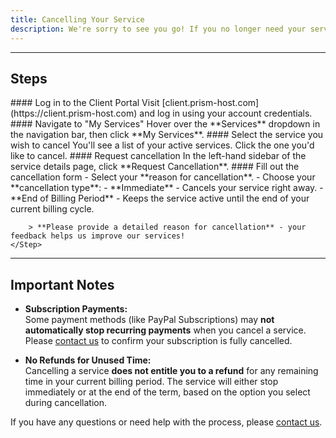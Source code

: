 ```yaml
---
title: Cancelling Your Service
description: We're sorry to see you go! If you no longer need your service, you can easily request a cancellation through the client portal. Follow the steps below to cancel your service.
---
```



---

## Steps

<Steps>
    <Step>
        #### Log in to the Client Portal  
        Visit [client.prism-host.com](https://client.prism-host.com) and log in using your account credentials.
    </Step>
    <Step>
        #### Navigate to "My Services"  
        Hover over the **Services** dropdown in the navigation bar, then click **My Services**.
    </Step>
    <Step>
        #### Select the service you wish to cancel  
        You'll see a list of your active services. Click the one you'd like to cancel.
    </Step>
    <Step>
        #### Request cancellation  
        In the left-hand sidebar of the service details page, click **Request Cancellation**.
    </Step>
    <Step>
        #### Fill out the cancellation form  
        - Select your **reason for cancellation**.  
        - Choose your **cancellation type**:
          - **Immediate** - Cancels your service right away.
          - **End of Billing Period** - Keeps the service active until the end of your current billing cycle.
        
        > **Please provide a detailed reason for cancellation** - your feedback helps us improve our services!
    </Step>
</Steps>

---

## Important Notes

- **Subscription Payments:**  
  Some payment methods (like PayPal Subscriptions) may **not automatically stop recurring payments** when you cancel a service. Please [contact us](https://prism-host.com/contact) to confirm your subscription is fully cancelled.

- **No Refunds for Unused Time:**  
  Cancelling a service **does not entitle you to a refund** for any remaining time in your current billing period. The service will either stop immediately or at the end of the term, based on the option you select during cancellation.

If you have any questions or need help with the process, please [contact us](https://prism-host.com/contact).
